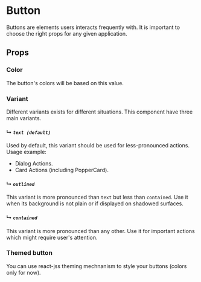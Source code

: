 

<Meta title="Components/Button" />

# Button

Buttons are elements users interacts frequently with.
It is important to choose the right props for any given application.

<Spacing value={4} />

## Props

<Props of={Button} />

### Color

The button's colors will be based on this value.

### Variant

Different variants exists for different situations.
This component have three main variants.

#### ↳ _``text (default)``_

Used by default, this variant should be used for less-pronounced actions.
Usage example:

- Dialog Actions.
- Card Actions (including PopperCard).

<Preview withSource="none">
    <Story name="text">
      <ButtonExamples variant="text" />
    </Story>
</Preview>

#### ↳ _``outlined``_

This variant is more pronounced than ``text`` but less than ``contained``.
Use it when its background is not plain or if displayed on shadowed surfaces.

<Preview withSource="none">
    <Story name="outlined">
      <ButtonExamples variant="outlined" />
    </Story>
</Preview>

#### ↳ _``contained``_

This variant is more pronounced than any other.
Use it for important actions which might require user's attention.

<Preview withSource="none">
    <Story name="contained">
      <ButtonExamples variant="contained" />
    </Story>
</Preview>

### Themed button

You can use react-jss theming mechnanism to style your buttons (colors only for now).

<Preview withSource="none">
    <Story name="themed">
      <ThemedButtons />
    </Story>
</Preview>
